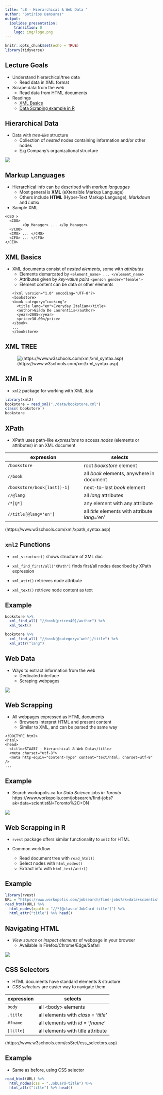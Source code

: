 ```yaml
---
title: "L8 - Hierarchical & Web Data "
author: "Sotirios Damouras"
output:
  ioslides_presentation:
    transition: 0
    logo: img/logo.png
---
```


<!-- output: html_notebook -->

```r
knitr::opts_chunk$set(echo = TRUE)
library(tidyverse)
```


## Lecture Goals 

- Understand hierarchical/tree data
    + Read data in XML format
- Scrape data from the web
    + Read data from HTML documents
    
- Readings 
    + [XML Basics](https://www.w3schools.com/xml/default.asp)
    + [Data Scraping example in R](http://thatdatatho.com/2018/11/01/web-scraping-indeed-jobs-r-rvest/)
    
## Hierarchical Data

- Data with *tree-like* structure
    + Collection of *nested* nodes containing information and/or other nodes
    + E.g Company's organizational structure

![](./img/CEO_tree.PNG)  

## Markup Languages

- Hierarchical info can be described with *markup languages* 
     + Most general is **XML** (eXtensible Markup Language) 
     + Others include **HTML** (Hyper-Text Markup Language), *Markdown* and *Latex* 

- Sample XML
```
<CEO >
  <COO> 
        <Op_Manager> ... </Op_Manager>
  </COO>
  <CMO> ... </CMO> 
  <CFO> ... </CFO> 
</CEO>
```

## XML Basics
 
- XML documents consist of *nested elements*, some with *attributes*
     + Elements demarcated by `<element_name> ... </element_name>`
     + Attributes given by *key-value pairs* 
      `<person gender="female">`
     + Element content can be data or other elements
```
<?xml version="1.0" encoding="UTF-8"?>
<bookstore>
  <book category="cooking">
    <title lang="en">Everyday Italian</title>
    <author>Giada De Laurentiis</author>
    <year>2005</year>
    <price>30.00</price>
  </book>
  ...
</bookstore>  
```

## XML TREE

![(https://www.w3schools.com/xml/xml_syntax.asp)](./img/nodetree.gif)


## XML in R

- `xml2` package for working with XML data

```r
library(xml2)
bookstore = read_xml("./data/bookstore.xml")
class( bookstore )
bookstore
```

## XPath

- XPath uses path-like *expressions* to access *nodes* (elements or attributes) in an XML document
    
| expression | selects |
| --- | --- |
| `/bookstore` | root *bookstore* element |
| `//book` | all *book* elements, anywhere in document |
| `/bookstore/book[last()-1]` | next-to-last *book* element |
| `//@lang`	| all *lang* attributes |
|  `/*[@*]` | any element with any attribute |
| `//title[@lang='en']` | all *title* elements with attribute *lang*='en' |

(https://www.w3schools.com/xml/xpath_syntax.asp)


## `xml2` Functions

- `xml_structure()` shows structure of XML doc

- `xml_find_first/all("XPath")` finds first/all nodes described by XPath expression 

- `xml_attr()` retrieves node attribute
- `xml_text()` retrieve node content as text


##  Example

```r
bookstore %>% 
  xml_find_all( "//book[price<40]/author") %>% 
  xml_text()

bookstore %>% 
  xml_find_all( "//book[@category='web']/title") %>% 
  xml_attr("lang")
```

## Web Data 

- Ways to extract information from the web
    + Dedicated interface
    + Scraping webpages 

![](./img/web_scraping.PNG)  


## Web Scrapping

- All webpages expressed as HTML documents
    + Browsers interpret HTML and present content
    + Similar to XML, and can be parsed the same way

```
<!DOCTYPE html>
<html>
<head>
  <title>STAA57 - Hierarchical & Web Data</title>
  <meta charset="utf-8">
  <meta http-equiv="Content-Type" content="text/html; charset=utf-8" />
...
```

## Example 

- Search workopolis.ca for *Data Science* jobs *in Toronto*
https://www.workopolis.com/jobsearch/find-jobs?ak=data+scientist&l=Toronto%2C+ON

![](./img/workopolis.PNG)

## Web Scrapping in R

- `rvest` package offers similar functionality to `xml2` for HTML

- Common workflow
    + Read document tree with `read_html()`
    + Select nodes with `html_nodes()`
    + Extract info with `html_text/attr()`  
    
## Example



```r
library(rvest)
URL = "https://www.workopolis.com/jobsearch/find-jobs?ak=data+scientist&l=Toronto%2C+ON"
read_html(URL) %>% 
  html_nodes(xpath = "//*[@class='JobCard-title']") %>% 
  html_attr("title") %>% head()
```



## Navigating HTML

- *View source* or *inspect elements* of webpage in your browser 
    + Available in Firefox/Chrome/Edge/Safari

![](./img/inspect.png)

## CSS Selectors

- HTML documents have standard elements & structure
- *CSS selectors* are easier way to navigate them 
    
| expression | selects |
| --- | --- |
| `body` | all \<body\> elements |
| `.title` | all elements with *class = 'title'* |
| `#fname` | all elements with *id = 'fname'* |
| `[title]` | all elements with title attribute |

(https://www.w3schools.com/csSref/css_selectors.asp)


## Example

- Same as before, using CSS selector

```r
read_html(URL) %>% 
  html_nodes(css = ".JobCard-title") %>% 
  html_attr("title") %>% head()
``` 